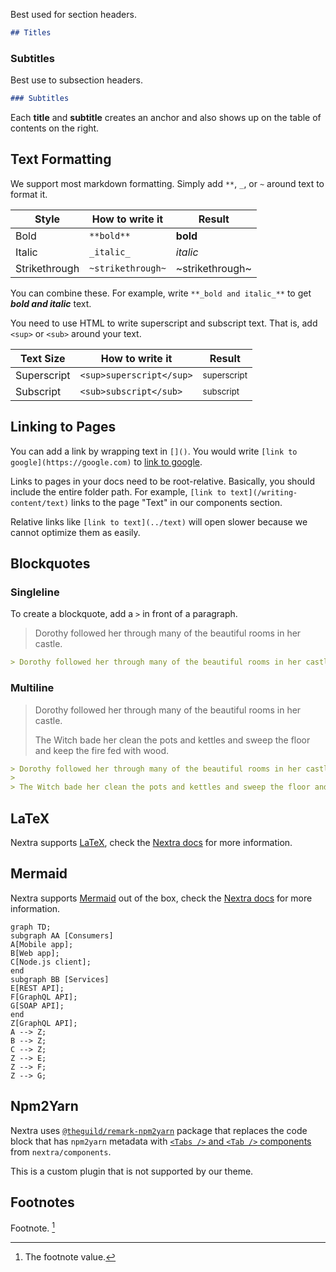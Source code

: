 
Best used for section headers.

```md
## Titles
```

### Subtitles

Best use to subsection headers.

```md
### Subtitles
```

<Callout>Each **title** and **subtitle** creates an anchor and also shows up on the table of contents on the right.</Callout>

## Text Formatting

We support most markdown formatting. Simply add `**`, `_`, or `~` around text to format it.

| Style         | How to write it   | Result          |
| ------------- | ----------------- | --------------- |
| Bold          | `**bold**`        | **bold**        |
| Italic        | `_italic_`        | _italic_        |
| Strikethrough | `~strikethrough~` | ~strikethrough~ |

You can combine these. For example, write `**_bold and italic_**` to get **_bold and italic_** text.

You need to use HTML to write superscript and subscript text. That is, add `<sup>` or `<sub>` around your text.

| Text Size   | How to write it          | Result                 |
| ----------- | ------------------------ | ---------------------- |
| Superscript | `<sup>superscript</sup>` | <sup>superscript</sup> |
| Subscript   | `<sub>subscript</sub>`   | <sub>subscript</sub>   |

## Linking to Pages

You can add a link by wrapping text in `[]()`. You would write `[link to google](https://google.com)` to [link to google](https://google.com).

Links to pages in your docs need to be root-relative. Basically, you should include the entire folder path. For example, `[link to text](/writing-content/text)` links to the page "Text" in our components section.

Relative links like `[link to text](../text)` will open slower because we cannot optimize them as easily.

## Blockquotes

### Singleline

To create a blockquote, add a `>` in front of a paragraph.

> Dorothy followed her through many of the beautiful rooms in her castle.

```md
> Dorothy followed her through many of the beautiful rooms in her castle.
```

### Multiline

> Dorothy followed her through many of the beautiful rooms in her castle.
>
> The Witch bade her clean the pots and kettles and sweep the floor and keep the fire fed with wood.

```md
> Dorothy followed her through many of the beautiful rooms in her castle.
>
> The Witch bade her clean the pots and kettles and sweep the floor and keep the fire fed with wood.
```

## LaTeX

Nextra supports [LaTeX](https://www.latex-project.org/), check the [Nextra docs](https://nextra.site/docs/guide/latex) for more information.

## Mermaid

Nextra supports [Mermaid](https://mermaid.js.org/) out of the box, check the [Nextra docs](https://nextra.site/docs/guide/mermaid) for more information.

```mermaid
graph TD;
subgraph AA [Consumers]
A[Mobile app];
B[Web app];
C[Node.js client];
end
subgraph BB [Services]
E[REST API];
F[GraphQL API];
G[SOAP API];
end
Z[GraphQL API];
A --> Z;
B --> Z;
C --> Z;
Z --> E;
Z --> F;
Z --> G;
```

## Npm2Yarn

Nextra uses
[`@theguild/remark-npm2yarn`](https://npmjs.com/package/@theguild/remark-npm2yarn)
package that replaces the code block that has `npm2yarn` metadata with
[`<Tabs />` and `<Tab />` components](/docs/guide/built-ins/tabs) from
`nextra/components`.

<Callout type="warning"> This is a custom plugin that is not supported by our theme.</Callout>

## Footnotes

Footnote. [^1]

[^1]: The footnote value.
